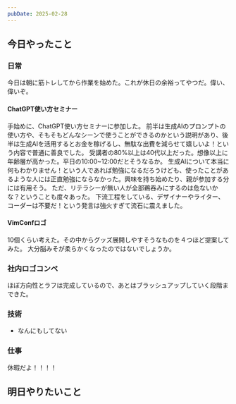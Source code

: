 ```yaml
---
pubDate: 2025-02-28
---
```



## 今日やったこと

### 日常

今日は朝に筋トレしてから作業を始めた。これが休日の余裕ってやつだ。偉い、偉いぞ。

#### ChatGPT使い方セミナー

手始めに、ChatGPT使い方セミナーに参加した。
前半は生成AIのプロンプトの使い方や、そもそもどんなシーンで使うことができるのかという説明があり、後半は生成AIを活用するとお金を稼げるし、無駄な出費を減らせて嬉しいよ！という内容で普通に善良でした。
受講者の80%以上は40代以上だった。想像以上に年齢層が高かった。平日の10:00~12:00だとそうなるか。
生成AIについて本当に何もわかりません！という人であれば勉強になるだろうけども、使ったことがあるような人には正直勉強にならなかった。興味を持ち始めたり、親が参加する分には有用そう。
ただ、リテラシーが無い人が全部鵜吞みにするのは危ないかな？ということも度々あった。
下流工程をしている、デザイナーやライター、コーダーは不要だ！という発言は強火すぎて流石に震えました。

#### VimConfロゴ

10個くらい考えた。その中からグッズ展開しやすそうなものを４つほど提案してみた。
大分脳みそが柔らかくなったのではないでしょうか。


### 社内ロゴコンペ

ほぼ方向性とラフは完成しているので、あとはブラッシュアップしていく段階まできた。

### 技術

- なんにもしてない

### 仕事

休暇だよ！！！！

## 明日やりたいこと
